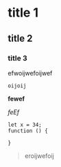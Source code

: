 # title 1

## title 2

### title 3

efwoijwefoijwef

`oijoij`

**fewef**

*feEf*

```
let x = 34;
function () {

}
```

> eroijwefoij